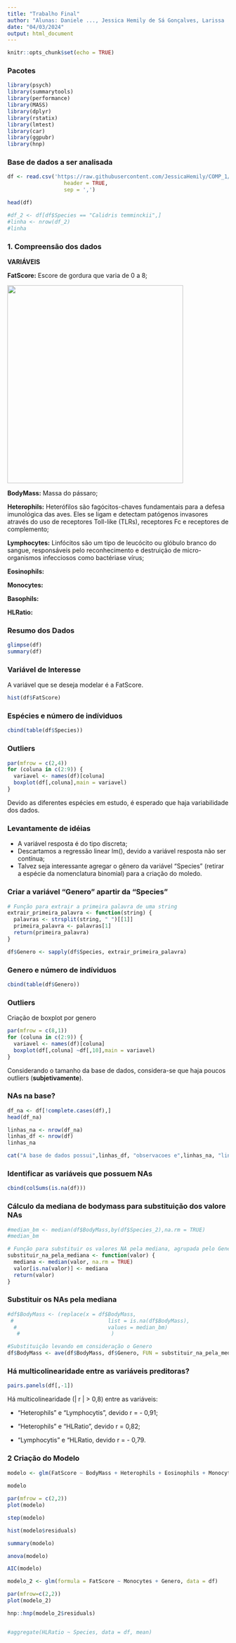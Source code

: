 ```yaml
---
title: "Trabalho Final"
author: "Alunas: Daniele ..., Jessica Hemily de Sá Gonçalves, Larissa ..."
date: "04/03/2024"
output: html_document
---
```


```r
knitr::opts_chunk$set(echo = TRUE)
```

### Pacotes
```r
library(psych)
library(summarytools)
library(performance)
library(MASS)
library(dplyr)
library(rstatix)
library(lmtest)
library(car)
library(ggpubr)
library(hnp)
```

### Base de dados a ser analisada
```r

df <- read.csv('https://raw.githubusercontent.com/JessicaHemily/COMP_1/main/LeukocyteProfiles.csv/LeukocyteProfiles.csv', 
				  header = TRUE,
				  sep = ',')

head(df)

#df_2 <- df[df$Species == "Calidris temminckii",]
#linha <- nrow(df_2)
#linha


```

### **1. Compreensão dos dados**

**VARIÁVEIS**

**FatScore:** Escore de gordura que varia de 0 a 8;

<img src="Fat-score-stages-in-birds-fat-classes-0-to-8-fat-stippled-areas.png" width="400" height="450">


**BodyMass:** Massa do pássaro;

**Heterophils:** Heterófilos são fagócitos-chaves fundamentais para a defesa imunológica das aves. Eles se ligam e detectam patógenos invasores através do uso de receptores Toll-like (TLRs), receptores Fc e receptores de complemento;

**Lymphocytes:** Linfócitos são um tipo de leucócito ou glóbulo branco do sangue, responsáveis pelo reconhecimento e destruição de micro-organismos infecciosos como bactériase vírus;

**Eosinophils:** 

**Monocytes:**

**Basophils:**

**HLRatio:**

### Resumo dos Dados

```r
glimpse(df)
summary(df)
```
### Variável de Interesse

A variável que se deseja modelar é a FatScore.

```r

hist(df$FatScore)

```
   
### Espécies e número de indíviduos
```r
cbind(table(df$Species))
```
### Outliers

```r
par(mfrow = c(2,4))
for (coluna in c(2:9)) {
  variavel <- names(df)[coluna]
  boxplot(df[,coluna],main = variavel)
}
```

Devido as diferentes espécies em estudo, é esperado que haja variabilidade dos dados.

### Levantamente de idéias 

  * A variável resposta é do tipo discreta;
  * Descartamos a regressão linear lm(), devido a variável resposta não ser contínua;
  * Talvez seja interessante agregar o gênero da variável "Species" (retirar a espécie da nomenclatura binomial) para a criação do moledo.
   
### Criar a variável "Genero" apartir da "Species"
```r

# Função para extrair a primeira palavra de uma string
extrair_primeira_palavra <- function(string) {
  palavras <- strsplit(string, " ")[[1]]
  primeira_palavra <- palavras[1]
  return(primeira_palavra)
}

df$Genero <- sapply(df$Species, extrair_primeira_palavra)
```

   
### Genero e número de indíviduos
```r
cbind(table(df$Genero))
```
   
   
### Outliers

Criação de boxplot por genero

```r

par(mfrow = c(8,1))
for (coluna in c(2:9)) {
  variavel <- names(df)[coluna]
  boxplot(df[,coluna] ~df[,10],main = variavel)
}

```

Considerando o tamanho da base de dados, considera-se que haja poucos outliers (**subjetivamente**).

### NAs na base?

```r

df_na <- df[!complete.cases(df),]
head(df_na)   

```
```r
linhas_na <- nrow(df_na)
linhas_df <- nrow(df)
linhas_na

cat("A base de dados possui",linhas_df, "observacoes e",linhas_na, "linhas contendo ao menos um NA")
```
   
### Identificar as variáveis que possuem NAs

```r

cbind(colSums(is.na(df)))

```
   
### Cálculo da mediana de bodymass para substituição dos valore NAs

```r

#median_bm <- median(df$BodyMass,by(df$Species_2),na.rm = TRUE)
#median_bm

# Função para substituir os valores NA pela mediana, agrupada pelo Genero
substituir_na_pela_mediana <- function(valor) {
  mediana <- median(valor, na.rm = TRUE)
  valor[is.na(valor)] <- mediana
  return(valor)
}
```

### Substituir os NAs pela mediana
```r
#df$BodyMass <- (replace(x = df$BodyMass,
 #                              list = is.na(df$BodyMass),
  #                             values = median_bm)
   #                             )

#Substituição levando em consideração o Genero
df$BodyMass <- ave(df$BodyMass, df$Genero, FUN = substituir_na_pela_mediana)

```

### Há multicolinearidade entre as variáveis preditoras?

```r
pairs.panels(df[,-1])

```

Há multicolinearidade (| r | > 0,8) entre as variáveis:

  * "Heterophils" e "Lymphocytis", devido r = - 0,91;
  
  * "Heterophils" e "HLRatio", devido r = 0,82;
  
  * "Lymphocytis" e "HLRatio, devido r = - 0,79. 

### **2 Criação do Modelo**

```r

modelo <- glm(FatScore ~ BodyMass + Heterophils + Eosinophils + Monocytes + Basophils + Genero, data = df)
  
modelo

```

```r
par(mfrow = c(2,2))
plot(modelo)
```

```r
step(modelo)

hist(modelo$residuals)

summary(modelo)

anova(modelo)

AIC(modelo)

```


```r

modelo_2 <- glm(formula = FatScore ~ Monocytes + Genero, data = df)

par(mfrow=c(2,2))
plot(modelo_2)

```


```r

hnp::hnp(modelo_2$residuals)


#aggregate(HLRatio ~ Species, data = df, mean)

```

















































